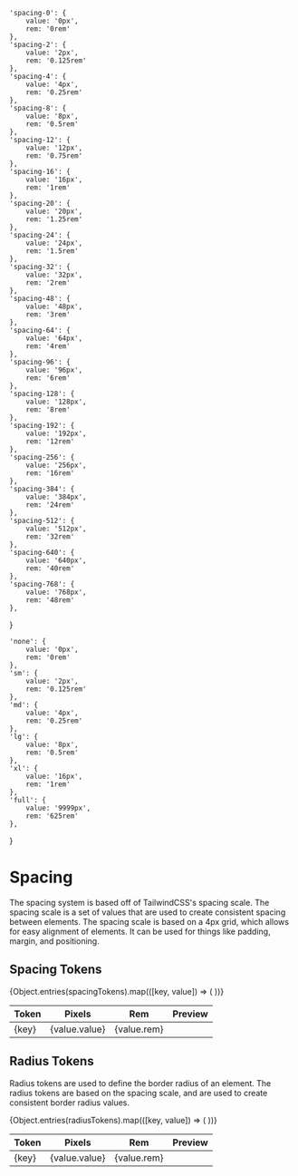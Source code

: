 
<Meta title='Design System/Spacing'/>

    'spacing-0': {
        value: '0px',
        rem: '0rem'
    },
    'spacing-2': {
        value: '2px',
        rem: '0.125rem'
    },
    'spacing-4': {
        value: '4px',
        rem: '0.25rem'
    },
    'spacing-8': {
        value: '8px',
        rem: '0.5rem'
    },
    'spacing-12': {
        value: '12px',
        rem: '0.75rem'
    },
    'spacing-16': {
        value: '16px',
        rem: '1rem'
    },
    'spacing-20': {
        value: '20px',
        rem: '1.25rem'
    },
    'spacing-24': {
        value: '24px',
        rem: '1.5rem'
    },
    'spacing-32': {
        value: '32px',
        rem: '2rem'
    },
    'spacing-48': {
        value: '48px',
        rem: '3rem'
    },
    'spacing-64': {
        value: '64px',
        rem: '4rem'
    },
    'spacing-96': {
        value: '96px',
        rem: '6rem'
    },
    'spacing-128': {
        value: '128px',
        rem: '8rem'
    },
    'spacing-192': {
        value: '192px',
        rem: '12rem'
    },
    'spacing-256': {
        value: '256px',
        rem: '16rem'
    },
    'spacing-384': {
        value: '384px',
        rem: '24rem'
    },
    'spacing-512': {
        value: '512px',
        rem: '32rem'
    },
    'spacing-640': {
        value: '640px',
        rem: '40rem'
    },
    'spacing-768': {
        value: '768px',
        rem: '48rem'
    },
}

    'none': {
        value: '0px',
        rem: '0rem'
    },
    'sm': {
        value: '2px',
        rem: '0.125rem'
    },
    'md': {
        value: '4px',
        rem: '0.25rem'
    },
    'lg': {
        value: '8px',
        rem: '0.5rem'
    },
    'xl': {
        value: '16px',
        rem: '1rem'
    },
    'full': {
        value: '9999px',
        rem: '625rem'
    },
}

# Spacing

The spacing system is based off of TailwindCSS's spacing scale. The spacing scale is a set of values that are used to create consistent spacing between elements. The spacing scale is based on a 4px grid, which allows for easy alignment of elements. It can be used for things like padding, margin, and positioning.

## Spacing Tokens

<table>
  <thead>
    <tr>
      <th>Token</th>
      <th>Pixels</th>
      <th>Rem</th>
      <th>Preview</th>
    </tr>
  </thead>
  <tbody>
    {Object.entries(spacingTokens).map(([key, value]) => (
      <tr key={key}>
        <td>{key}</td>
        <td>{value.value}</td>
        <td>{value.rem}</td>
        <td>
          <div className="spacing-bar" style={{ width: value.value }}></div>
        </td>
      </tr>
    ))}
  </tbody>
</table>

## Radius Tokens

Radius tokens are used to define the border radius of an element. The radius tokens are based on the spacing scale, and are used to create consistent border radius values.

<table>
  <thead>
    <tr>
      <th>Token</th>
      <th>Pixels</th>
      <th>Rem</th>
      <th>Preview</th>
    </tr>
  </thead>
  <tbody>
    {Object.entries(radiusTokens).map(([key, value]) => (
      <tr key={key}>
        <td>{key}</td>
        <td>{value.value}</td>
        <td>{value.rem}</td>
        <td>
          <div className="radius-box" style={{ borderRadius: value.rem }} />
        </td>
      </tr>
    ))}
  </tbody>
</table>